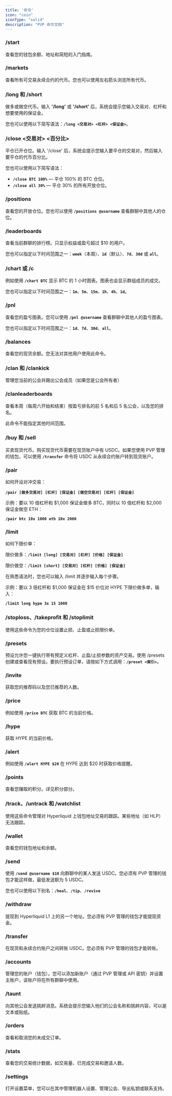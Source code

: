 ```yaml
---
title: '命令'
icon: "coin"
iconType: "solid"
description: "PVP 命令文档"
---
```


### **/start**

查看您的钱包余额、地址和简短的入门指南。

### **/markets**

查看所有可交易永续合约的代币。您也可以使用左右箭头浏览所有代币。

### **/long 和 /short**

做多或做空代币。输入 **'/long'** 或 **'/short'** 后，系统会提示您输入交易对、杠杆和想要使用的保证金。

您也可以使用以下简写语法：**`/long <交易对> <杠杆> <保证金>`**。

### **/close <交易对> <百分比>**

平仓已开仓位。输入 '/close' 后，系统会提示您输入要平仓的交易对，然后输入要平仓的代币百分比。

您也可以使用以下简写语法：

- **`/close BTC 100%`** — 平仓 100% 的 BTC 仓位。
- **`/close all 30%`** — 平仓 30% 的所有开放仓位。

### **/positions**

查看您的开放仓位。您也可以使用 **`/positions @username`** 查看群聊中其他人的仓位。

### **/leaderboards**

查看当前群聊的排行榜。只显示权益或盈亏超过 $10 的用户。

您也可以指定以下时间范围之一：**`week`**（本周）、**`1d`**（默认）、**`7d`**、**`30d`** 或 **`all`**。

### **/chart 或 /c**

例如使用 **`/chart BTC`** 显示 BTC 的 1 小时图表。图表也会显示群组成员的成交。

您也可以指定以下时间范围之一：**`1m`**、**`5m`**、**`15m`**、**`1h`**、**`4h`**、**`1d`**。

### **/pnl**

查看您的盈亏图表。您可以使用 **`/pnl @username`** 查看群聊中其他人的盈亏图表。

您也可以指定以下时间范围之一：**`1d`**、**`7d`**、**`30d`**、**`all`**。

### **/balances**

查看您的现货余额。您无法对其他用户使用此命令。

### **/clan 和 /clankick**

管理您当前的公会并踢出公会成员（如果您是公会所有者）

### **/clanleaderboards**

查看本周（每周六开始和结束）按盈亏排名的前 5 名和后 5 名公会，以及您的排名。

此命令不能指定其他时间范围。

### **/buy 和 /sell**

买卖现货代币。购买现货代币需要在现货账户中有 USDC。如果您使用 PVP 管理的钱包，可以使用 **`/transfer`** 命令将 USDC 从永续合约账户转到现货账户。

### **/pair**

如何开设对冲交易：

**`/pair [做多交易对] [杠杆] [保证金] [做空交易对] [杠杆] [保证金]`**

示例：要以 10 倍杠杆和 $1,000 保证金做多 BTC，同时以 10 倍杠杆和 $2,000 保证金做空 ETH：

**`/pair btc 10x 1000 eth 10x 2000`**

### **/limit**

如何下限价单：

限价做多：**`/limit [long] [交易对] [杠杆] [价格] [保证金]`**

限价做空：**`/limit [short] [交易对] [杠杆] [价格] [保证金]`**

在熟悉语法时，您也可以输入 /limit 并逐步输入每个步骤。

示例：要以 3 倍杠杆和 $1,000 保证金在 $15 价位对 HYPE 下限价做多单，输入：

**`/limit long hype 3x 15 1000`**

### **/stoploss、/takeprofit 和 /stoplimit**

使用这些命令为您的仓位设置止损、止盈或止损限价单。

### **/presets**

预设允许您一键执行带有预定义杠杆、止盈/止损参数的资产交易。使用 /presets 创建或查看现有预设。要执行预设订单，请按如下方式调用：**`/preset <索引>`**。

### **/invite**

获取您的推荐码以及您已推荐的人数。

### **/price**

例如使用 **`/price BTC`** 获取 BTC 的当前价格。

### **/hype**

获取 HYPE 的当前价格。

### **/alert**

例如使用 **`/alert HYPE $20`** 在 HYPE 达到 $20 时获取价格提醒。

### **/points**

查看您赚取的积分。详见积分部分。

### **/track、/untrack 和 /watchlist**

使用这些命令管理对 Hyperliquid 上钱包地址交易的跟踪。某些地址（如 HLP）无法跟踪。

### **/wallet**

查看您的钱包地址和余额。

### **/send**

使用 **`/send @username $10`** 向群聊中的某人发送 USDC。您必须有 PVP 管理的钱包才能这样做，最低发送额为 5 USDC。

您也可以使用以下别名：**`/heal`**、**`/tip`**、**`/revive`**

### **/withdraw**

提现到 Hyperliquid L1 上的另一个地址。您必须有 PVP 管理的钱包才能提现资金。

### **/transfer**

在现货和永续合约账户之间转账 USDC。您必须有 PVP 管理的钱包才能转账。

### **/accounts**

管理您的账户（钱包）。您可以添加新账户（通过 PVP 管理或 API 密钥）并设置主账户，该账户将在所有群聊中使用。

### **/taunt**

向其他公会发送挑衅消息。系统会提示您输入他们的公会名称和挑衅内容，可以是文本或贴纸。

### **/orders**

查看和取消您的未成交订单。

### **/stats**

查看您的交易统计数据，如交易量、已完成交易和邀请人数。

### **/settings**

打开设置菜单，您可以在其中管理机器人设置、管理公会、导出私钥或联系支持。